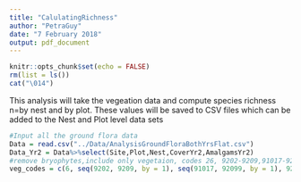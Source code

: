 ```yaml
---
title: "CalulatingRichness"
author: "PetraGuy"
date: "7 February 2018"
output: pdf_document
---
```


```r
knitr::opts_chunk$set(echo = FALSE)
rm(list = ls())
cat("\014")
```

This analysis will take the vegeation data and compute species richness n=by nest and by plot. These values will be saved to CSV files which can be added to the Nest and Plot level data sets


```r
#Input all the ground flora data
Data = read.csv("../Data/AnalysisGroundFloraBothYrsFlat.csv")
Data_Yr2 = Data%>%select(Site,Plot,Nest,CoverYr2,AmalgamsYr2)
#remove bryophytes,include only vegetaion, codes 26, 9202-9209,91017-92099.2, 910 115-920 999, 2 000 070, 2 000 087, 9 101 000 - 9 209 184, 20 000 158 - 20 000 418, 20 000 663, 20 000 944, 20 000 962, 20 000 993, 200 001 104, 200 001 141 - 200 001 191, 200 001 224 - 200 001 290, 200 001 415 - 200 001 439, 200 001 478 - 200 001 491, 200 001 503, 200 001 582 - 200 001 169, 200 001 621 - 200 001 622, 200 001 624 - 200 001 685, 200 001 687 - 200 001 696, 200 004 000. 
veg_codes = c(6, seq(9202, 9209, by = 1), seq(91017, 92099, by = 1), 92099.2, seq(910115, 920999, by = 1), seq(2000070, 2000087,by = 1), seq(9101000, 9209184, by = 1), seq(20000158, 20000418, by =1), 20000663, 20000944, 20000962, 20000993, 200001104, seq(200001141, 200001191, by = 1), seq(200001224, 200001290, by = 1), seq(200001415, 200001439, by = 1), seq(200001478, 200001491, by = 1), 200001503, seq(200001582, 200001169, by = 1), seq(200001621, 200001622,by = 1), seq(200001624, 200001685, by = 1), seq(200001687, 200001696, by = 1), 200004000)

```